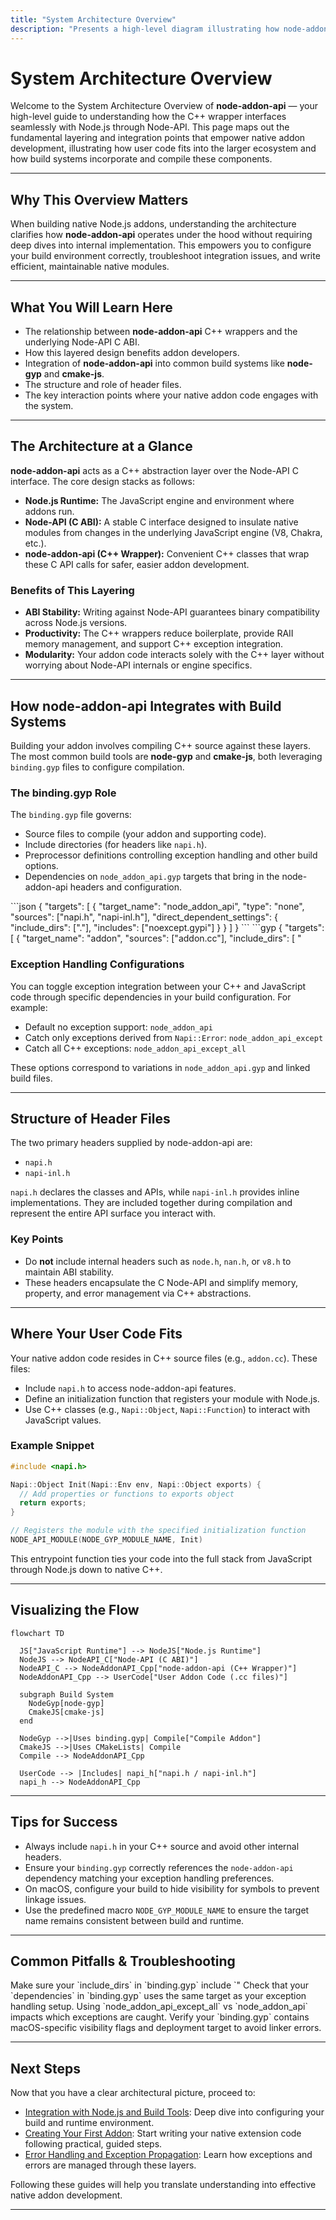 ```yaml
---
title: "System Architecture Overview"
description: "Presents a high-level diagram illustrating how node-addon-api interfaces with Node.js via Node-API, including the layering of C++ wrappers over the underlying C API. Explains how the module is integrated into build systems like node-gyp and cmake-js, the structure of header files, and where user code interacts."
---
```


# System Architecture Overview

Welcome to the System Architecture Overview of **node-addon-api** — your high-level guide to understanding how the C++ wrapper interfaces seamlessly with Node.js through Node-API. This page maps out the fundamental layering and integration points that empower native addon development, illustrating how user code fits into the larger ecosystem and how build systems incorporate and compile these components.

---

## Why This Overview Matters

When building native Node.js addons, understanding the architecture clarifies how **node-addon-api** operates under the hood without requiring deep dives into internal implementation. This empowers you to configure your build environment correctly, troubleshoot integration issues, and write efficient, maintainable native modules.

---

## What You Will Learn Here

- The relationship between **node-addon-api** C++ wrappers and the underlying Node-API C ABI.
- How this layered design benefits addon developers.
- Integration of **node-addon-api** into common build systems like **node-gyp** and **cmake-js**.
- The structure and role of header files.
- The key interaction points where your native addon code engages with the system.

---

## The Architecture at a Glance

**node-addon-api** acts as a C++ abstraction layer over the Node-API C interface. The core design stacks as follows:

- **Node.js Runtime:** The JavaScript engine and environment where addons run.
- **Node-API (C ABI):** A stable C interface designed to insulate native modules from changes in the underlying JavaScript engine (V8, Chakra, etc.).
- **node-addon-api (C++ Wrapper):** Convenient C++ classes that wrap these C API calls for safer, easier addon development.

### Benefits of This Layering

- **ABI Stability:** Writing against Node-API guarantees binary compatibility across Node.js versions.
- **Productivity:** The C++ wrappers reduce boilerplate, provide RAII memory management, and support C++ exception integration.
- **Modularity:** Your addon code interacts solely with the C++ layer without worrying about Node-API internals or engine specifics.

---

## How node-addon-api Integrates with Build Systems

Building your addon involves compiling C++ source against these layers. The most common build tools are **node-gyp** and **cmake-js**, both leveraging `binding.gyp` files to configure compilation.

### The binding.gyp Role

The `binding.gyp` file governs:

- Source files to compile (your addon and supporting code).
- Include directories (for headers like `napi.h`).
- Preprocessor definitions controlling exception handling and other build options.
- Dependencies on `node_addon_api.gyp` targets that bring in the node-addon-api headers and configuration.

<CodeGroup>
```json
{
  "targets": [
    {
      "target_name": "node_addon_api",
      "type": "none",
      "sources": ["napi.h", "napi-inl.h"],
      "direct_dependent_settings": {
        "include_dirs": ["."],
        "includes": ["noexcept.gypi"]
      }
    }
  ]
}
```
```gyp
{
  "targets": [
    {
      "target_name": "addon",
      "sources": ["addon.cc"],
      "include_dirs": [ "<!@(node -p \"require('node-addon-api').include_dir\")" ],
      "defines": ["NAPI_CPP_EXCEPTIONS"],
      "dependencies": ["<(node-addon-api.gyp):node_addon_api"]
    }
  ]
}
```
</CodeGroup>

### Exception Handling Configurations

You can toggle exception integration between your C++ and JavaScript code through specific dependencies in your build configuration. For example:

- Default no exception support: `node_addon_api`
- Catch only exceptions derived from `Napi::Error`: `node_addon_api_except`
- Catch all C++ exceptions: `node_addon_api_except_all`

These options correspond to variations in `node_addon_api.gyp` and linked build files.

---

## Structure of Header Files

The two primary headers supplied by node-addon-api are:

- `napi.h`
- `napi-inl.h`

`napi.h` declares the classes and APIs, while `napi-inl.h` provides inline implementations. They are included together during compilation and represent the entire API surface you interact with.

### Key Points

- Do **not** include internal headers such as `node.h`, `nan.h`, or `v8.h` to maintain ABI stability.
- These headers encapsulate the C Node-API and simplify memory, property, and error management via C++ abstractions.

---

## Where Your User Code Fits

Your native addon code resides in C++ source files (e.g., `addon.cc`). These files:

- Include `napi.h` to access node-addon-api features.
- Define an initialization function that registers your module with Node.js.
- Use C++ classes (e.g., `Napi::Object`, `Napi::Function`) to interact with JavaScript values.

### Example Snippet

```cpp
#include <napi.h>

Napi::Object Init(Napi::Env env, Napi::Object exports) {
  // Add properties or functions to exports object
  return exports;
}

// Registers the module with the specified initialization function
NODE_API_MODULE(NODE_GYP_MODULE_NAME, Init)
```

This entrypoint function ties your code into the full stack from JavaScript through Node.js down to native C++.

---

## Visualizing the Flow

```mermaid
flowchart TD

  JS["JavaScript Runtime"] --> NodeJS["Node.js Runtime"]
  NodeJS --> NodeAPI_C["Node-API (C ABI)"]
  NodeAPI_C --> NodeAddonAPI_Cpp["node-addon-api (C++ Wrapper)"]
  NodeAddonAPI_Cpp --> UserCode["User Addon Code (.cc files)"]

  subgraph Build System
    NodeGyp[node-gyp]
    CmakeJS[cmake-js]
  end

  NodeGyp -->|Uses binding.gyp| Compile["Compile Addon"]
  CmakeJS -->|Uses CMakeLists| Compile
  Compile --> NodeAddonAPI_Cpp

  UserCode --> |Includes| napi_h["napi.h / napi-inl.h"]
  napi_h --> NodeAddonAPI_Cpp
```

---

## Tips for Success

- Always include `napi.h` in your C++ source and avoid other internal headers.
- Ensure your `binding.gyp` correctly references the `node-addon-api` dependency matching your exception handling preferences.
- On macOS, configure your build to hide visibility for symbols to prevent linkage issues.
- Use the predefined macro `NODE_GYP_MODULE_NAME` to ensure the target name remains consistent between build and runtime.

---

## Common Pitfalls & Troubleshooting

<AccordionGroup title="Troubleshooting Common Issues">
<Accordion title="Missing Include Directories or Headers">
Make sure your `include_dirs` in `binding.gyp` include `"<!@(node -p \"require('node-addon-api').include_dir\")"`. Forgetting this causes compilation errors related to missing `napi.h`.
</Accordion>
<Accordion title="Mismatch in node-addon-api Dependency">
Check that your `dependencies` in `binding.gyp` uses the same target as your exception handling setup. Using `node_addon_api_except_all` vs `node_addon_api` impacts which exceptions are caught.
</Accordion>
<Accordion title="Build Failures on macOS">
Verify your `binding.gyp` contains macOS-specific visibility flags and deployment target to avoid linker errors.
</Accordion>
</AccordionGroup>

---

## Next Steps

Now that you have a clear architectural picture, proceed to:

- [Integration with Node.js and Build Tools](/overview/architecture-and-concepts/integration-points): Deep dive into configuring your build and runtime environment.
- [Creating Your First Addon](/getting-started/first-addon-and-validation/your-first-addon): Start writing your native extension code following practical, guided steps.
- [Error Handling and Exception Propagation](/api-reference/error-handling-lifecycle/error-exceptions): Learn how exceptions and errors are managed through these layers.

Following these guides will help you translate understanding into effective native addon development.

---